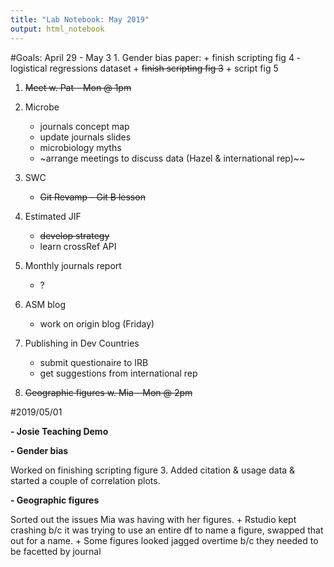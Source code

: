 ```yaml
---
title: "Lab Notebook: May 2019"
output: html_notebook
---
```

#Goals: April 29 - May 3
1. Gender bias paper:
    + finish scripting fig 4 - logistical regressions dataset
    + ~~finish scripting fig 3~~
    + script fig 5
    
1. ~~Meet w. Pat -- Mon @ 1pm~~

1. Microbe
    + journals concept map
    + update journals slides
    + microbiology myths
    + ~arrange meetings to discuss data (Hazel & international rep)~~

1. SWC 
    + ~~Git Revamp - Git B lesson~~
    
1. Estimated JIF
    + ~~develop strategy~~
    + learn crossRef API

1. Monthly journals report
    + ?
    
1. ASM blog
    + work on origin blog (Friday)

1. Publishing in Dev Countries
    + submit questionaire to IRB
    + get suggestions from international rep
    
1. ~~Geographic figures w. Mia - Mon @ 2pm~~

#2019/05/01

**- Josie Teaching Demo**

**- Gender bias**

Worked on finishing scripting figure 3. Added citation & usage data & started a couple of correlation plots. 

**- Geographic figures**

Sorted out the issues Mia was having with her figures. 
  + Rstudio kept crashing b/c it was trying to use an entire df to name a figure, swapped that out for a name.
  + Some figures looked jagged overtime b/c they needed to be facetted by journal